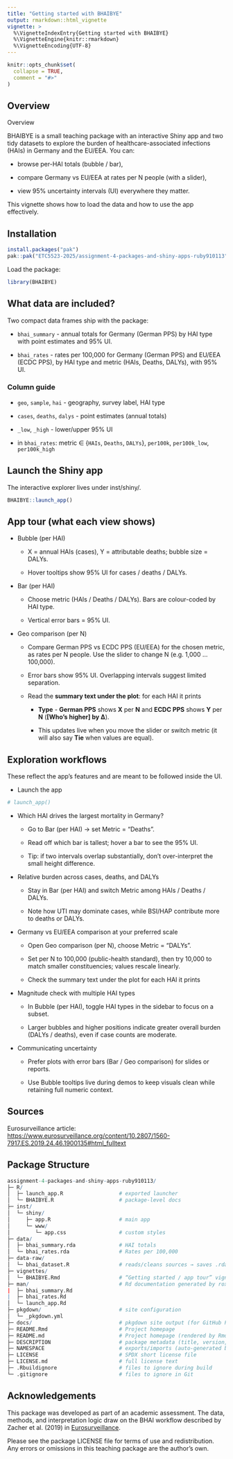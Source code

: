 ```yaml
---
title: "Getting started with BHAIBYE"
output: rmarkdown::html_vignette
vignette: >
  %\VignetteIndexEntry{Getting started with BHAIBYE}
  %\VignetteEngine{knitr::rmarkdown}
  %\VignetteEncoding{UTF-8}
---
```


```r
knitr::opts_chunk$set(
  collapse = TRUE,
  comment = "#>"
)
```

## Overview

Overview

BHAIBYE is a small teaching package with an interactive Shiny app and two
tidy datasets to explore the burden of healthcare-associated infections (HAIs)
in Germany and the EU/EEA. You can:

- browse per-HAI totals (bubble / bar),

- compare Germany vs EU/EEA at rates per N people (with a slider),

- view 95% uncertainty intervals (UI) everywhere they matter.

This vignette shows how to load the data and how to use the app effectively.

## Installation

```r
install.packages("pak")
pak::pak("ETC5523-2025/assignment-4-packages-and-shiny-apps-ruby910113")
```

Load the package:

```r
library(BHAIBYE)
```

## What data are included?

Two compact data frames ship with the package:

- `bhai_summary` - annual totals for Germany (German PPS) by HAI type
with point estimates and 95% UI.

- `bhai_rates` - rates per 100,000 for Germany (German PPS) and EU/EEA
(ECDC PPS), by HAI type and metric (HAIs, Deaths, DALYs), with 95% UI.

### Column guide

- `geo`, `sample`, `hai` - geography, survey label, HAI type

- `cases`, `deaths`, `dalys` - point estimates (annual totals)

- `_low`, `_high` - lower/upper 95% UI

- in `bhai_rates`: metric ∈ {`HAIs`, `Deaths`, `DALYs`}, `per100k`, `per100k_low`, `per100k_high`

## Launch the Shiny app

The interactive explorer lives under inst/shiny/.

```r
BHAIBYE::launch_app()
```

## App tour (what each view shows)

- Bubble (per HAI)

    - X = annual HAIs (cases), Y = attributable deaths; bubble size = DALYs.
    
    - Hover tooltips show 95% UI for cases / deaths / DALYs.

- Bar (per HAI)
    
    - Choose metric (HAIs / Deaths / DALYs). Bars are colour-coded by HAI type.
    
    - Vertical error bars = 95% UI.

- Geo comparison (per N)
    
    - Compare German PPS vs ECDC PPS (EU/EEA) for the chosen metric, as rates per N people. Use the slider to change N (e.g. 1,000 … 100,000).

    - Error bars show 95% UI. Overlapping intervals suggest limited separation.
    
    - Read the **summary text under the plot**: for each HAI it prints  
    
        - **Type** - **German PPS** shows **X** per **N** and **ECDC PPS** shows **Y** per **N** (**[Who’s higher] by Δ**).  
   
        - This updates live when you move the slider or switch metric (it will also say **Tie** when values are equal).
    
## Exploration workflows

These reflect the app’s features and are meant to be followed inside the UI.

- Launch the app

```r
# launch_app()
```

- Which HAI drives the largest mortality in Germany?

    - Go to Bar (per HAI) → set Metric = “Deaths”.

    - Read off which bar is tallest; hover a bar to see the 95% UI.

    - Tip: if two intervals overlap substantially, don’t over-interpret the small height difference.

- Relative burden across cases, deaths, and DALYs

    - Stay in Bar (per HAI) and switch Metric among HAIs / Deaths / DALYs.

    - Note how UTI may dominate cases, while BSI/HAP contribute more to deaths or DALYs.

- Germany vs EU/EEA comparison at your preferred scale

    - Open Geo comparison (per N), choose Metric = “DALYs”.

    - Set per N to 100,000 (public-health standard), then try 10,000 to match smaller constituencies; values rescale linearly.
    
    - Check the summary text under the plot for each HAI it prints

- Magnitude check with multiple HAI types

    - In Bubble (per HAI), toggle HAI types in the sidebar to focus on a subset.

    - Larger bubbles and higher positions indicate greater overall burden (DALYs / deaths), even if case counts are moderate.

- Communicating uncertainty

    - Prefer plots with error bars (Bar / Geo comparison) for slides or reports.

    - Use Bubble tooltips live during demos to keep visuals clean while retaining full numeric context.
    
## Sources

Eurosurveillance article: <https://www.eurosurveillance.org/content/10.2807/1560-7917.ES.2019.24.46.1900135#html_fulltext>

## Package Structure

```r
assignment-4-packages-and-shiny-apps-ruby910113/
├─ R/
│  ├─ launch_app.R                  # exported launcher
│  └─ BHAIBYE.R                     # package-level docs
├─ inst/
│  └─ shiny/
│     ├─ app.R                      # main app
│     └─ www/
│        └─ app.css                 # custom styles
├─ data/ 
│  ├─ bhai_summary.rda              # HAI totals
│  └─ bhai_rates.rda                # Rates per 100,000 
├─ data-raw/ 
│  └─ bhai_dataset.R                # reads/cleans sources → saves .rda
├─ vignettes/
│  └─ BHAIBYE.Rmd                   # “Getting started / app tour” vignette
├─ man/                             # Rd documentation generated by roxygen2
|  ├─ bhai_summary.Rd
|  ├─ bhai_rates.Rd
│  └─ launch_app.Rd
├─ pkgdown/                         # site configuration 
│  └─ _pkgdown.yml
├─ docs/                            # pkgdown site output (for GitHub Pages)
├─ README.Rmd                       # Project homepage
├─ README.md                        # Project homepage (rendered by Rmd)
├─ DESCRIPTION                      # package metadata (title, version, authors)
├─ NAMESPACE                        # exports/imports (auto-generated by roxygen2)
├─ LICENSE                          # SPDX short license file
├─ LICENSE.md                       # full license text 
├─ .Rbuildignore                    # files to ignore during build
└─ .gitignore                       # files to ignore in Git
```

## Acknowledgements

This package was developed as part of an academic assessment.
The data, methods, and interpretation logic draw on the BHAI workflow described by Zacher et al. (2019) in [Eurosurveillance](https://www.eurosurveillance.org/content/10.2807/1560-7917.ES.2019.24.46.1900135#html_fulltext).

Please see the package LICENSE file for terms of use and redistribution. Any errors or omissions in this teaching package are the author’s own.


